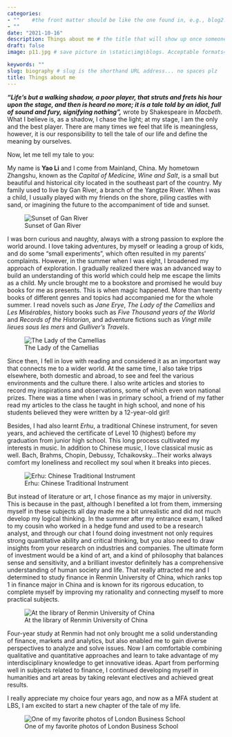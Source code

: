 ```yaml
---
categories:  
- ""    #the front matter should be like the one found in, e.g., blog2.md. It cannot be like the normal Rmd we used
- ""
date: "2021-10-16"
description: Things about me # the title that will show up once someone gets to this page
draft: false
image: p11.jpg # save picture in \static\img\blogs. Acceptable formats= jpg, jpeg, or png . Your iPhone pics wont work

keywords: ""
slug: biography # slug is the shorthand URL address... no spaces plz
title: Things about me
---
```

***"Life's but a walking shadow, a poor player, that struts and frets his hour upon the stage, and then is heard no more; it is a tale told by an idiot, full of sound and fury, signifying nothing",*** wrote by Shakespeare in *Macbeth*. What I believe is, as a shadow, I chase the light; at my stage, I am the only and the best player. There are many times we feel that life is meaningless, however, it is our responsibility to tell the tale of our life and define the meaning by ourselves.

Now, let me tell my tale to you:

My name is **Yao Li** and I come from Mainland, China. My hometown Zhangshu, known as the *Capital of Medicine, Wine and Salt*, is a small but beautiful and historical city located in the southeast part of the country. My family used to live by Gan River, a branch of the Yangtze River. When I was a child, I usually played with my friends on the shore, piling castles with sand, or imagining the future to the accompaniment of tide and sunset. 

![Sunset of Gan River](https://iknow-pic.cdn.bcebos.com/50da81cb39dbb6fda70904b61b24ab18962b37d4)

I was born curious and naughty, always with a strong passion to explore the world around. I love taking adventures, by myself or leading a group of kids, and do some "small experiments", which often resulted in my parents' complaints. However, in the summer when I was eight, I broadened my approach of exploration. I gradually realized there was an advanced way to build an understanding of this world which could help me escape the limits as a child. My uncle brought me to a bookstore and promised he would buy books for me as presents. This is when magic happened. More than twenty books of different genres and topics had accompanied me for the whole summer. I read novels such as *Jane Erye*, *The Lady of the Camellias* and *Les Misérables*, history books such as *Five Thousand years of the World* and *Records of the Historian*, and adventure fictions such as *Vingt mille lieues sous les mers* and *Gulliver's Travels*. 

![The Lady of the Camellias](https://th.bing.com/th/id/R.68548cd994932cba1ff3429e4f6a1c2e?rik=4tdD7trJ4CFBiw&pid=ImgRaw&r=0)

Since then, I fell in love with reading and considered it as an important way that connects me to a wider world. At the same time, I also take trips elsewhere, both domestic and abroad, to see and feel the various environments and the culture there. I also write articles and stories to record my inspirations and observations, some of which even won national prizes. There was a time when I was in primary school, a friend of my father read my articles to the class he taught in high school, and none of his students believed they were written by a 12-year-old girl! 

Besides, I had also learnt *Erhu*, a traditional Chinese instrument, for seven years, and achieved the certificate of Level 10 (highest) before my graduation from junior high school. This long process cultivated my interests in music. In addition to Chinese music, I love classical music as well. Bach, Brahms, Chopin, Debussy, Tchaikovsky...Their works always comfort my loneliness and recollect my soul when it breaks into pieces.

![Erhu: Chinese Traditional Instrument](https://img0.baidu.com/it/u=3459891706,427756729&fm=26&fmt=auto)

But instead of literature or art, I chose finance as my major in university. This is because in the past, although I benefited a lot from them, immersing myself in these subjects all day made me a bit unrealistic and did not much develop my logical thinking. In the summer after my entrance exam, I talked to my cousin who worked in a hedge fund and used to be a research analyst, and through our chat I found doing investment not only requires strong quantitative ability and critical thinking, but you also need to draw insights from your research on industries and companies. The ultimate form of investment would be a kind of art, and a kind of philosophy that balances sense and sensitivity, and a brilliant investor definitely has a comprehensive understanding of human society and life. That really attracted me and I determined to study finance in Renmin University of China, which ranks top 1 in finance major in China and is known for its rigorous education, to complete myself by improving my rationality and connecting myself to more practical subjects.

![At the library of Renmin University of China](https://iknow-pic.cdn.bcebos.com/0df3d7ca7bcb0a46af626aa97963f6246a60afda)

Four-year study at Renmin had not only brought me a solid understanding of finance, markets and analytics, but also enabled me to gain diverse perspectives to analyze and solve issues. Now I am comfortable combining qualitative and quantitative approaches and learn to take advantage of my interdisciplinary knowledge to get innovative ideas. Apart from performing well in subjects related to finance, I continued developing myself in humanities and art areas by taking relevant electives and achieved great results. 

I really appreciate my choice four years ago, and now as a MFA student at LBS, I am excited to start a new chapter of the tale of my life.  

![One of my favorite photos of London Business School](https://iknow-pic.cdn.bcebos.com/10dfa9ec8a136327275023a3838fa0ec09fac7e5)
